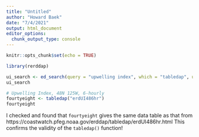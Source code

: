 ```yaml
---
title: "Untitled"
author: "Howard Baek"
date: "7/4/2021"
output: html_document
editor_options: 
  chunk_output_type: console
---
```


```r
knitr::opts_chunk$set(echo = TRUE)
```

```r
library(rerddap)
```

```r
ui_search <- ed_search(query = "upwelling index", which = "tabledap", url = "https://coastwatch.pfeg.noaa.gov/erddap/")
ui_search

# Upwelling Index, 48N 125W, 6-hourly
fourtyeight <- tabledap("erdUI486hr")
fourtyeight
```

I checked and found that `fourtyeight` gives the same data table as that from https://coastwatch.pfeg.noaa.gov/erddap/tabledap/erdUI486hr.html
This confirms the validity of the `tabledap()` function!

